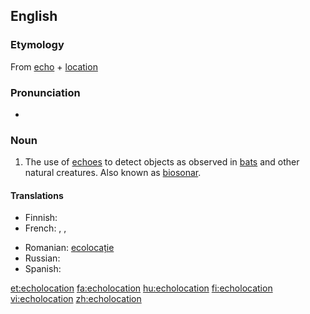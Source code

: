 ==English==

===Etymology===
{{wikipedia}}
From [[echo]] + [[location]]

===Pronunciation===
* {{rhymes|eɪʃən}}

===Noun===
{{en-noun}}

# The use of [[echo]]es to detect objects as observed in [[bat]]s and other natural creatures.  Also known as [[biosonar]].

====Translations====
{{trans-top|use of echos to detect objects}}
* Finnish: {{t-|fi|kaikuluotaus}}
* French: {{t+|fr|écholocation|f}},  {{t+|fr|écholocalisation}},
{{trans-mid}}
* Romanian: [[ecolocație]] {{f}}
* Russian: {{t+|ru|эхолокация|f|tr=exolokátsija}}
* Spanish: {{t-|es|ecolocalización|f}}
{{trans-bottom}}

[[et:echolocation]]
[[fa:echolocation]]
[[hu:echolocation]]
[[fi:echolocation]]
[[vi:echolocation]]
[[zh:echolocation]]